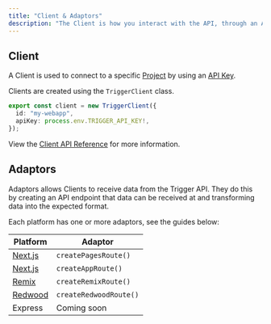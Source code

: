 ```yaml
---
title: "Client & Adaptors"
description: "The Client is how you interact with the API, through an Adaptor."
---
```


## Client

A Client is used to connect to a specific [Project](/documentation/concepts/projects) by using an [API Key](/documentation/concepts/environments-apikeys).

Clients are created using the `TriggerClient` class.

```ts
export const client = new TriggerClient({
  id: "my-webapp",
  apiKey: process.env.TRIGGER_API_KEY!,
});
```

View the [Client API Reference](/sdk/triggerclient) for more information.

## Adaptors

Adaptors allows Clients to receive data from the Trigger API. They do this by creating an API endpoint that data can be received at and transforming data into the expected format.

Each platform has one or more adaptors, see the guides below:

| Platform                                          | Adaptor                |
| ------------------------------------------------- | --------------------   |
| [Next.js](/documentation/guides/platforms/nextjs) | `createPagesRoute()`   |
| [Next.js](/documentation/guides/platforms/nextjs) | `createAppRoute()`     |
| [Remix](/documentation/guides/platforms/remix)    | `createRemixRoute()`   |
| [Redwood](/documentation/guides/platforms/redwood)| `createRedwoodRoute()` |
| Express                                           | Coming soon            |
